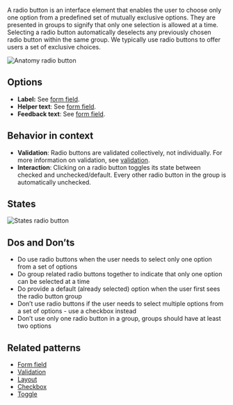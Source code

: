 A radio button is an interface element that enables the user to choose only one option from a predefined set of mutually exclusive options. They are presented in groups to signify that only one selection is allowed at a time. Selecting a radio button automatically deselects any previously chosen radio button within the same group. We typically use radio buttons to offer users a set of exclusive choices.

![Anatomy radio button](https://www.figma.com/design/wEptRgAezDU1z80Cn3eZ0o/iX-Pattern-Illustrations?node-id=3749-1785&t=VCAAFzKIYCDb7nIX-4)

## Options

- **Label:** See [form field](forms/forms-field.md).
- **Helper text**: See [form field](forms/forms-field.md).
- **Feedback text**: See [form field](forms/forms-field.md).

## Behavior in context

- **Validation**: Radio buttons are validated collectively, not individually. For more information on validation, see [validation](forms/forms-validation.mdx).
- **Interaction**: Clicking on a radio button toggles its state between checked and unchecked/default. Every other radio button in the group is automatically unchecked.

## States

![States radio button](https://www.figma.com/design/wEptRgAezDU1z80Cn3eZ0o/iX-Pattern-Illustrations?node-id=3387-8703&t=ZvZOV5vvqWRxmqyv-4)

## Dos and Don’ts

- Do use radio buttons when the user needs to select only one option from a set of options
- Do group related radio buttons together to indicate that only one option can be selected at a time
- Do provide a default (already selected) option when the user first sees the radio button group
- Don’t use radio buttons if the user needs to select multiple options from a set of options - use a checkbox instead
- Don’t use only one radio button in a group, groups should have at least two options

## Related patterns

- [Form field](forms/forms-field.md)
- [Validation](forms/forms-validation.mdx)
- [Layout](forms/forms-layout.md)
- [Checkbox](checkbox.mdx)
- [Toggle](toggle.mdx)
